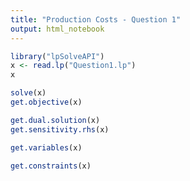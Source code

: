 ```yaml
---
title: "Production Costs - Question 1"
output: html_notebook
---
```



```r
library("lpSolveAPI")
x <- read.lp("Question1.lp")
x
```
```r
solve(x)
get.objective(x)
```
```r
get.dual.solution(x)
get.sensitivity.rhs(x)
```
```r
get.variables(x)
```
```r
get.constraints(x)
```


